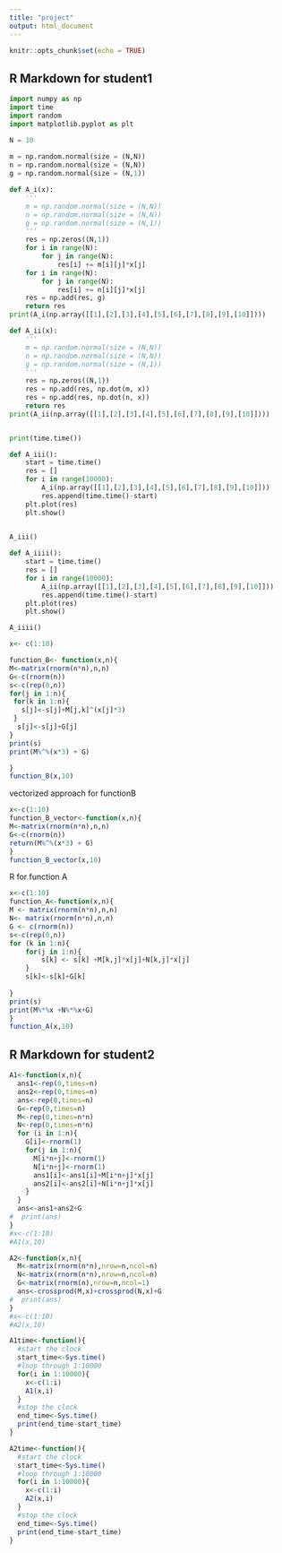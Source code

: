 ```yaml
---
title: "project"
output: html_document
---
```


```r
knitr::opts_chunk$set(echo = TRUE)
```

## R Markdown for student1
```python

import numpy as np
import time
import random
import matplotlib.pyplot as plt

N = 10
    
m = np.random.normal(size = (N,N))
n = np.random.normal(size = (N,N))
g = np.random.normal(size = (N,1))

def A_i(x):
    '''
    m = np.random.normal(size = (N,N))
    n = np.random.normal(size = (N,N))
    g = np.random.normal(size = (N,1))
    '''
    res = np.zeros((N,1))
    for i in range(N):
        for j in range(N):
            res[i] += m[i][j]*x[j]
    for i in range(N):
        for j in range(N):
            res[i] += n[i][j]*x[j]
    res = np.add(res, g)
    return res
print(A_i(np.array([[1],[2],[3],[4],[5],[6],[7],[8],[9],[10]])))

def A_ii(x):
    '''
    m = np.random.normal(size = (N,N))
    n = np.random.normal(size = (N,N))
    g = np.random.normal(size = (N,1))
    '''
    res = np.zeros((N,1))
    res = np.add(res, np.dot(m, x))
    res = np.add(res, np.dot(n, x))
    return res
print(A_ii(np.array([[1],[2],[3],[4],[5],[6],[7],[8],[9],[10]])))


print(time.time())

def A_iii():
    start = time.time()
    res = []
    for i in range(10000):
        A_i(np.array([[1],[2],[3],[4],[5],[6],[7],[8],[9],[10]]))
        res.append(time.time()-start)
    plt.plot(res)
    plt.show()
    

A_iii()

def A_iiii():
    start = time.time()
    res = []
    for i in range(10000):
        A_ii(np.array([[1],[2],[3],[4],[5],[6],[7],[8],[9],[10]]))
        res.append(time.time()-start)
    plt.plot(res)
    plt.show()

A_iiii()

```



```r
x<- c(1:10)

function_B<- function(x,n){
M<-matrix(rnorm(n*n),n,n)
G<-c(rnorm(n))
s<-c(rep(0,n))
for(j in 1:n){
 for(k in 1:n){
   s[j]<-s[j]+M[j,k]^(x[j]*3)
 }
  s[j]<-s[j]+G[j]
}
print(s)
print(M%^%(x*3) + G)

}
function_B(x,10)
```

vectorized approach for functionB
```r
x<-c(1:10)
function_B_vector<-function(x,n){
M<-matrix(rnorm(n*n),n,n)
G<-c(rnorm(n))
return(M%^%(x*3) + G)
}
function_B_vector(x,10)
```

R for function A
```r
x<-c(1:10)
function_A<-function(x,n){
M <- matrix(rnorm(n*n),n,n)
N<- matrix(rnorm(n*n),n,n)
G <- c(rnorm(n))
s<-c(rep(0,n))
for (k in 1:n){
    for(j in 1:n){
        s[k] <- s[k] +M[k,j]*x[j]+N[k,j]*x[j]
    }
    s[k]<-s[k]+G[k]
    
}
print(s)
print(M%*%x +N%*%x+G)
}
function_A(x,10)
```




## R Markdown for student2
```r
A1<-function(x,n){
  ans1<-rep(0,times=n)
  ans2<-rep(0,times=n)
  ans<-rep(0,times=n)
  G<-rep(0,times=n)
  M<-rep(0,times=n*n)
  N<-rep(0,times=n*n)
  for (i in 1:n){
    G[i]<-rnorm(1)
    for(j in 1:n){
      M[i*n+j]<-rnorm(1)
      N[i*n+j]<-rnorm(1)
      ans1[i]<-ans1[i]+M[i*n+j]*x[j]
      ans2[i]<-ans2[i]+N[i*n+j]*x[j]
    }
  }
  ans<-ans1+ans2+G
#  print(ans)
}
#x<-c(1:10)
#A1(x,10)
```


```r
A2<-function(x,n){
  M<-matrix(rnorm(n*n),nrow=n,ncol=n)
  N<-matrix(rnorm(n*n),nrow=n,ncol=n)
  G<-matrix(rnorm(n),nrow=n,ncol=1)
  ans<-crossprod(M,x)+crossprod(N,x)+G
#  print(ans)
}
#x<-c(1:10)
#A2(x,10)
```


```r
A1time<-function(){
  #start the clock
  start_time<-Sys.time()
  #loop through 1:10000
  for(i in 1:10000){
    x<-c(1:i)
    A1(x,i)
  }
  #stop the clock
  end_time<-Sys.time()
  print(end_time-start_time)
}
```


```r
A2time<-function(){
  #start the clock
  start_time<-Sys.time()
  #loop through 1:10000
  for(i in 1:10000){
    x<-c(1:i)
    A2(x,i)
  }
  #stop the clock
  end_time<-Sys.time()
  print(end_time-start_time)
}
```






